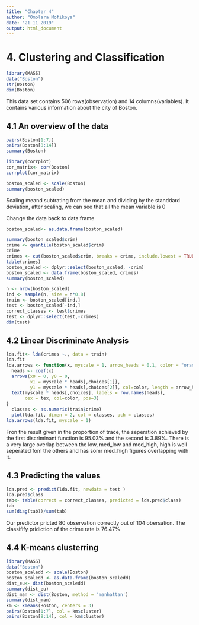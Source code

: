 ```yaml
---
title: "Chapter 4"
author: "Omolara Mofikoya"
date: "21 11 2019"
output: html_document
---
```


# 4. Clustering and Classification
```r
library(MASS)
data("Boston")
str(Boston)
dim(Boston)
````

This data set contains 506 rows(observation) and 14 columns(variables). It contains various information about the city of Boston.

## 4.1 An overview of the data
````r
pairs(Boston[1:7])
pairs(Boston[8:14])
summary(Boston)
````


````r
library(corrplot)
cor_matrix<- cor(Boston)
corrplot(cor_matrix)
````

````r
boston_scaled <- scale(Boston)
summary(boston_scaled)

````
Scaling meand subtrating from the mean and dividing by the standdard deviation, after scaling, we can see that all the mean variable is 0

Change the data back to data.frame

````r

boston_scaled<- as.data.frame(boston_scaled)

summary(boston_scaled$crim)
crime <- quantile(boston_scaled$crim)
crime
crimes <- cut(boston_scaled$crim, breaks = crime, include.lowest = TRUE, labels = c("low", "med_low",  "med_high", "high"))
table(crimes)
boston_scaled <- dplyr::select(boston_scaled, -crim)
boston_scaled <- data.frame(boston_scaled, crimes)
summary(boston_scaled)
````

````r
n <- nrow(boston_scaled)
ind <- sample(n, size = n*0.8)
train <- boston_scaled[ind,]
test <- boston_scaled[-ind,]
correct_classes <- test$crimes
test <- dplyr::select(test,-crimes)
dim(test)
````

## 4.2 Linear Discriminate Analysis
```r
lda.fit<- lda(crimes ~., data = train)
lda.fit
lda.arrows <- function(x, myscale = 1, arrow_heads = 0.1, color = "orange", tex = 0.75, choices = c(1,2)){
  heads <- coef(x)
  arrows(x0 = 0, y0 = 0, 
         x1 = myscale * heads[,choices[1]], 
         y1 = myscale * heads[,choices[2]], col=color, length = arrow_heads)
  text(myscale * heads[,choices], labels = row.names(heads), 
       cex = tex, col=color, pos=3)
}
  classes <- as.numeric(train$crime)
  plot(lda.fit, dimen = 2, col = classes, pch = classes)
lda.arrows(lda.fit, myscale = 1)
````
Fron the result given in the proportion of trace, the seperation achieved by the first discriminant function is 95.03% and the second is 3.89%.
There is a very large overlap between the low, med_low and med_high, high is well seperated fom the others and has somr med_high figures overlapping with it.

## 4.3 Predicting the values
```r
lda.pred <- predict(lda.fit, newdata = test )
lda.pred$class
tab<- table(correct = correct_classes, predicted = lda.pred$class)
tab
sum(diag(tab))/sum(tab)
````
Our predictor pricted 80 observation correctly out of 104 obersation. The classifify pridiction of the crime rate is 76.47%

## 4.4 K-means clusterring
```r
library(MASS)
data("Boston")
boston_scaledd <- scale(Boston)
boston_scaledd <- as.data.frame(boston_scaledd)
dist_eu<- dist(boston_scaledd)
summary(dist_eu)
dist_man <- dist(Boston, method = 'manhattan')
summary(dist_man)
km <- kmeans(Boston, centers = 3)
pairs(Boston[1:7], col = km$cluster)
pairs(Boston[8:14], col = km$cluster)
````

